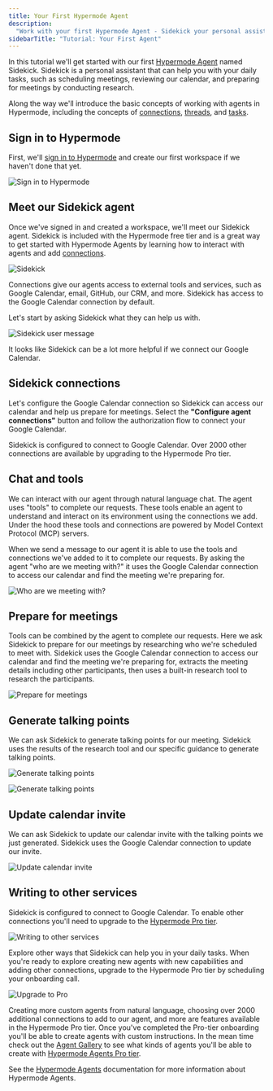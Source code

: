 ```yaml
---
title: Your First Hypermode Agent
description:
  "Work with your first Hypermode Agent - Sidekick your personal assistant"
sidebarTitle: "Tutorial: Your First Agent"
---
```


In this tutorial we'll get started with our first
[Hypermode Agent](/agents/introduction) named Sidekick. Sidekick is a personal
assistant that can help you with your daily tasks, such as scheduling meetings,
reviewing our calendar, and preparing for meetings by conducting research.

Along the way we'll introduce the basic concepts of working with agents in
Hypermode, including the concepts of [connections](/agents/connections),
[threads](/agents/work), and [tasks](/agents/tasks).

## Sign in to Hypermode

First, we'll [sign in to Hypermode](https://hypermode.com/login) and create our
first workspace if we haven't done that yet.

![Sign in to Hypermode](/images/tutorials/first-hypermode-agent/login.png)

## Meet our Sidekick agent

Once we've signed in and created a workspace, we'll meet our Sidekick agent.
Sidekick is included with the Hypermode free tier and is a great way to get
started with Hypermode Agents by learning how to interact with agents and add
[connections](/agents/connections).

![Sidekick](/images/tutorials/first-hypermode-agent/sidekick.png)

Connections give our agents access to external tools and services, such as
Google Calendar, email, GitHub, our CRM, and more. Sidekick has access to the
Google Calendar connection by default.

Let's start by asking Sidekick what they can help us with.

![Sidekick user message](/images/tutorials/first-hypermode-agent/sidekick-message.png)

It looks like Sidekick can be a lot more helpful if we connect our Google
Calendar.

## Sidekick connections

Let's configure the Google Calendar connection so Sidekick can access our
calendar and help us prepare for meetings. Select the **"Configure agent
connections"** button and follow the authorization flow to connect your Google
Calendar.

<Tip>
  Sidekick is configured to connect to Google Calendar. Over 2000 other
  connections are available by upgrading to the Hypermode Pro tier.
</Tip>

## Chat and tools

We can interact with our agent through natural language chat. The agent uses
"tools" to complete our requests. These tools enable an agent to understand and
interact on its environment using the connections we add. Under the hood these
tools and connections are powered by Model Context Protocol (MCP) servers.

When we send a message to our agent it is able to use the tools and connections
we've added to it to complete our requests. By asking the agent "who are we
meeting with?" it uses the Google Calendar connection to access our calendar and
find the meeting we're preparing for.

![Who are we meeting with?](/images/tutorials/first-hypermode-agent/who-meetings.png)

## Prepare for meetings

Tools can be combined by the agent to complete our requests. Here we ask
Sidekick to prepare for our meetings by researching who we're scheduled to meet
with. Sidekick uses the Google Calendar connection to access our calendar and
find the meeting we're preparing for, extracts the meeting details including
other participants, then uses a built-in research tool to research the
participants.

![Prepare for meetings](/images/tutorials/first-hypermode-agent/prepare-for-meetings.png)

## Generate talking points

We can ask Sidekick to generate talking points for our meeting. Sidekick uses
the results of the research tool and our specific guidance to generate talking
points.

![Generate talking points](/images/tutorials/first-hypermode-agent/talking-points-1.png)

![Generate talking points](/images/tutorials/first-hypermode-agent/talking-points.png)

## Update calendar invite

We can ask Sidekick to update our calendar invite with the talking points we
just generated. Sidekick uses the Google Calendar connection to update our
invite.

![Update calendar invite](/images/tutorials/first-hypermode-agent/save-to-calendar.png)

## Writing to other services

Sidekick is configured to connect to Google Calendar. To enable other
connections you'll need to upgrade to the
[Hypermode Pro tier](https://hypermode.com/pricing).

![Writing to other services](/images/tutorials/first-hypermode-agent/save-to-notion.png)

Explore other ways that Sidekick can help you in your daily tasks. When you're
ready to explore creating new agents with new capabilities and adding other
connections, upgrade to the Hypermode Pro tier by scheduling your onboarding
call.

![Upgrade to Pro](images/tutorials/first-hypermode-agent/upgrade-to-pro-button.png)

Creating more custom agents from natural language, choosing over 2000 additional
connections to add to our agent, and more are features available in the
Hypermode Pro tier. Once you've completed the Pro-tier onboarding you'll be able
to create agents with custom instructions. In the mean time check out the
[Agent Gallery](/agents/example-agents) to see what kinds of agents you'll be
able to create with [Hypermode Agents Pro tier](https://hypermode.com/pricing).

See the [Hypermode Agents](/agents/introduction) documentation for more
information about Hypermode Agents.
